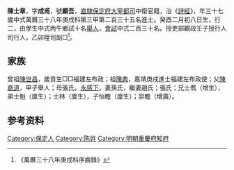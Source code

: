 {{Otheruses|other=名为陈成甫的其他人物|陈成甫}}
{{明清人物信息框
| 姓名 = 陳士章
| 原名 =
| 圖片名稱= 
| 圖片大小 =
| 圖片說明 = 
| 最高職務 =
| 國家 = 大明 
| 爵位 =
| 籍貫 = [[直隸|直隸]][[保定府|保定府]][[大寧都司|大寧都司]]中衛
| 族裔 = 
| 旗籍 = 
| 字號 = 
| 諡號 =
| 出生日期 = 癸酉二月初八日
| 出生地點 =
| 逝世日期 = 
| 逝世地點 =
| 墓葬 =
| 配偶 = 孫氏趙氏；張氏
| 親屬 = 曾祖[[陳世昌|陳世昌]]，祖[[陳典|陳典]]，父[[陳堯道|陳堯道]]，母張氏
| 出身 =
* 萬曆三十八年庚戌科進士
| 經歷 =
| 著作 =  
*
*
*
}}

'''陳士章'''{{BD|1574年||1633年||}}，字'''成甫'''，號'''顯吾'''，[[直隸|直隸]][[保定府|保定府]][[大寧都司|大寧都司]]中衛官籍，治《[[詩經|詩經]]》，年三十七歲中式萬曆三十八年庚戌科第三甲第二百三十五名進士。癸酉二月初八日生，行二，由學生中式丙午鄉試十名[[舉人|舉人]]，[[會試|會試]]中式二百三十名。授吏部觀政壬子授行人司行人，乙卯陞司副□<ref>《萬曆三十八年庚戌科序齒錄》</ref>。

== 家族 ==
曾祖[[陳世昌|陳世昌]]，歲貢生□□福建左布政；祖[[陳典|陳典]]，嘉靖庚戌進士福建左布政使；父[[陳堯道|陳堯道]]，甲子舉人；母張氏。[[永感下|永感下]]，妻孫氏，繼妻趙氏；張氏；兄士儁（增生），弟士魁（廩生）；士林（廩生），子怡瞻（廩生）；崇瞻（增廣）。

== 参考资料 ==
{{reflist}}

{{start box}}
{{s-off}}
{{s-before|[[余新民|余新民]]}}
{{s-title|明朝重慶府知府|崇禎年間}}
{{s-after|[[周士登|周士登]]}}
{{end box}}

{{萬曆三十八年庚戌科殿试金榜}}

{{Authority control}}

{{DEFAULTSORT:C}}
[[Category:保定人|Category:保定人]]
[[Category:陈姓|Category:陈姓]]
[[Category:明朝重慶府知府|Category:明朝重慶府知府]]


{{明朝人物小作品}}